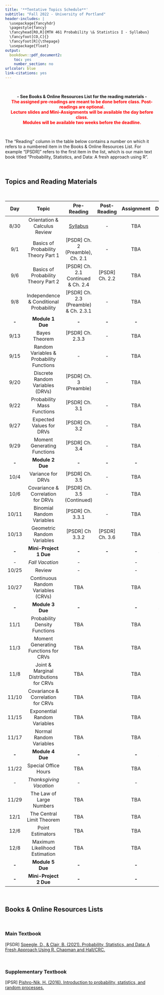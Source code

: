 ```yaml
---
title: '**Tentative Topics Schedule**'
subtitle: "Fall 2022 - University of Portland"
header-includes: |
  \usepackage{fancyhdr}
  \pagestyle{fancy}
  \fancyhead[RO,R]{MTH 461 Probability \& Statistics I - Syllabus}
  \fancyfoot[CO,C]{}
  \fancyfoot[R]{\thepage}
  \usepackage{float}
output:
  bookdown::pdf_document2:
    toc: yes
    number_section: no
urlcolor: blue
link-citations: yes
---
```


<br>

<center>**- See Books & Online Resources List for the reading materials -**</center>
<center><span style="color:red">**The assigned pre-readings are meant to be done before class. Post-readings are optional.**</span></center>
<center><span style="color:red">**Lecture slides and Mini-Assignments will be available the day before class.**</span></center>
<center><span style="color:red">**Modules will be available two weeks before the deadline.**</span></center>

<br>

The "Reading" column in the table below contains a number on which it refers to a numbered item in the Books & Online Resources List. For example "[PSDR]" refers to the first item in the list, which is our main text book titled "Probability, Statistics, and Data: A fresh approach using R". 

<br>

## **Topics and Reading Materials**

<br>

| **Day** |                 **Topic**                 |               **Pre-Reading**              | **Post-Reading** | **Assignment** | **Deadline** |
|:-------:|:-----------------------------------------:|:------------------------------------------:|:----------------:|:--------------:|:------------:|
|   8/30  |       Orientation \& Calculus Review      | [Syllabus](syllabus.html){target="_blank"} |         -        |       TBA      |     8/30     |
|   9/1   |    Basics of Probability Theory Part 1    |      [PSDR] Ch. 2 (Preamble), Ch. 2.1      |         -        |       TBA      |      9/1     |
|   9/6   |    Basics of Probability Theory Part 2    |     [PSDR] Ch. 2.1 Continued \& Ch. 2.4    |  [PSDR] Ch. 2.2  |       TBA      |      9/6     |
|   9/8   |  Independence \& Conditional Probability  |   [PSDR] Ch. 2.3 (Preamble) \& Ch. 2.3.1   |         -        |       TBA      |      9/8     |
|  **-**  |              **Module 1 Due**             |                    **-**                   |       **-**      |      **-**     |    **9/6**   |
|   9/13  |               Bayes Theorem               |              [PSDR] Ch. 2.3.3              |         -        |       TBA      |     9/13     |
|   9/15  | Random Variables \& Probability Functions |                      -                     |         -        |       TBA      |     9/15     |
|   9/20  |      Discrete Random Variables (DRVs)     |           [PSDR] Ch. 3 (Preamble)          |         -        |       TBA      |     9/20     |
|   9/22  |         Probability Mass Functions        |               [PSDR] Ch. 3.1               |         -        |       TBA      |     9/22     |
|   9/27  |          Expected Values for DRVs         |               [PSDR] Ch. 3.2               |         -        |       TBA      |     9/27     |
|   9/29  |        Moment Generating Functions        |               [PSDR] Ch. 3.4               |         -        |       TBA      |     9/29     |
|  **-**  |              **Module 2 Due**             |                    **-**                   |       **-**      |      **-**     |   **9/30**   |
|   10/4  |             Variance for DRVs             |               [PSDR] Ch. 3.5               |         -        |       TBA      |     10/4     |
|   10/6  |     Covariance \& Correlation for DRVs    |         [PSDR] Ch. 3.5 (Continued)         |         -        |       TBA      |     10/6     |
|  10/11  |         Binomial Random Variables         |              [PSDR] Ch. 3.3.1              |         -        |       TBA      |     10/11    |
|  10/13  |         Geometric Random Variables        |               [PSDR] Ch 3.3.2              |  [PSDR] Ch. 3.6  |       TBA      |     10/13    |
|  **-**  |           **Mini-Project 1 Due**          |                    **-**                   |       **-**      |      **-**     |   **10/14**  |
|   _-_   |              _Fall Vacation_              |                     _-_                    |                  |       _-_      |      _-_     |
|  10/25  |                   Review                  |                      -                     |                  |        -       |       -      |
|  10/27  |     Continuous Random Variables (CRVs)    |                     TBA                    |                  |       TBA      |     10/27    |
|  **-**  |              **Module 3 Due**             |                    **-**                   |                  |      **-**     |   **10/28**  |
|   11/1  |       Probability Density Functions       |                     TBA                    |                  |       TBA      |     11/1     |
|   11/3  |    Moment Generating Functions for CRVs   |                     TBA                    |                  |       TBA      |     11/3     |
|   11/8  |  Joint \& Marginal Distributions for CRVs |                     TBA                    |                  |       TBA      |     11/8     |
|  11/10  |     Covariance \& Correlation for CRVs    |                     TBA                    |                  |       TBA      |     11/10    |
|  11/15  |        Exponential Random Variables       |                     TBA                    |                  |       TBA      |     11/15    |
|  11/17  |          Normal Random Variables          |                     TBA                    |                  |       TBA      |     11/17    |
|  **-**  |              **Module 4 Due**             |                    **-**                   |                  |      **-**     |   **11/22**  |
|  11/22  |            Special Office Hours           |                     TBA                    |                  |       TBA      |     11/22    |
|   _-_   |          _Thanksgiving Vacation_          |                     _-_                    |                  |       _-_      |      _-_     |
|  11/29  |          The Law of Large Numbers         |                     TBA                    |                  |       TBA      |     11/29    |
|   12/1  |         The Central Limit Theorem         |                     TBA                    |                  |       TBA      |     12/1     |
|   12/6  |              Point Estimators             |                     TBA                    |                  |       TBA      |     12/6     |
|   12/8  |       Maximum Likelihood Estimation       |                     TBA                    |                  |       TBA      |     12/8     |
|  **-**  |              **Module 5 Due**             |                    **-**                   |                  |      **-**     |   **12/9**   |
|  **-**  |           **Mini-Project 2 Due**          |                    **-**                   |                  |      **-**     |   **12/15**  |

<br>

## **Books & Online Resources Lists**

<br>

### Main Textbook

[PSDR]   [Speegle, D., & Clair, B. (2021). Probability, Statistics, and Data: A Fresh Approach Using R. Chapman and Hall/CRC.](https://mathstat.slu.edu/~speegle/_book/){target="_blank"}

<br>

### Supplementary Textbook

[IPSR]   [Pishro-Nik, H. (2016). Introduction to probability, statistics, and random processes.](https://www.probabilitycourse.com/){target="_blank"}

<br>